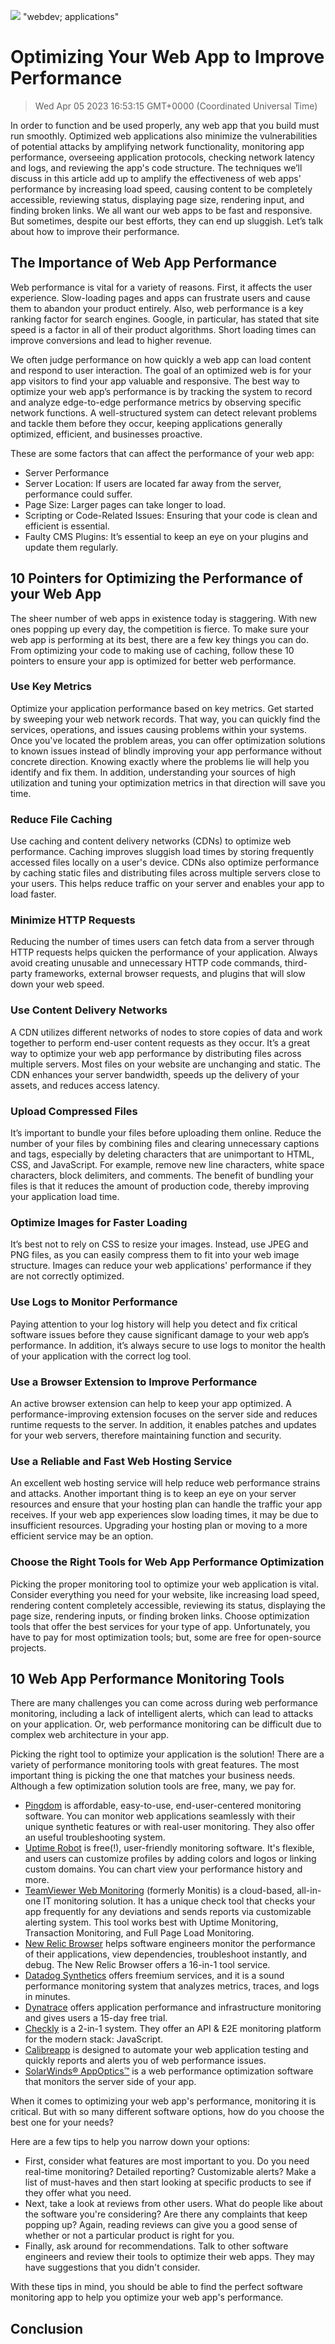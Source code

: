 ![](https://uploads-ssl.webflow.com/6143afec68f555387049efb3/63f3a05052d16a6a4c23f626_webappperformance_67adcfff9f45ddee3bf4819affffefc0_2000.jpeg)
"webdev; applications"
# Optimizing Your Web App to Improve Performance
> Wed Apr 05 2023 16:53:15 GMT+0000 (Coordinated Universal Time)

In order to function and be used properly, any web app that you build must run smoothly. Optimized web applications also minimize the vulnerabilities of potential attacks by amplifying network functionality, monitoring app performance, overseeing application protocols, checking network latency and logs, and reviewing the app's code structure. The techniques we’ll discuss in this article add up to amplify the effectiveness of web apps' performance by increasing load speed, causing content to be completely accessible, reviewing status, displaying page size, rendering input, and finding broken links.
We all want our web apps to be fast and responsive. But sometimes, despite our best efforts, they can end up sluggish. Let’s talk about how to improve their performance.

## The Importance of Web App Performance
Web performance is vital for a variety of reasons. First, it affects the user experience. Slow-loading pages and apps can frustrate users and cause them to abandon your product entirely. Also, web performance is a key ranking factor for search engines. Google, in particular, has stated that site speed is a factor in all of their product algorithms. Short loading times can improve conversions and lead to higher revenue.

We often judge performance on how quickly a web app can load content and respond to user interaction. The goal of an optimized web is for your app visitors to find your app valuable and responsive.
The best way to optimize your web app’s performance is by tracking the system to record and analyze edge-to-edge performance metrics by observing specific network functions. A well-structured system can detect relevant problems and tackle them before they occur, keeping applications generally optimized, efficient, and businesses proactive.

These are some factors that can affect the performance of your web app:
- Server Performance
- Server Location: If users are located far away from the server, performance could suffer.
- Page Size: Larger pages can take longer to load.
- Scripting or Code-Related Issues: Ensuring that your code is clean and efficient is essential.
- Faulty CMS Plugins: It’s essential to keep an eye on your plugins and update them regularly.

## 10 Pointers for Optimizing the Performance of your Web App
The sheer number of web apps in existence today is staggering. With new ones popping up every day, the competition is fierce. To make sure your web app is performing at its best, there are a few key things you can do. From optimizing your code to making use of caching, follow these 10 pointers to ensure your app is optimized for better web performance.

### Use Key Metrics
Optimize your application performance based on key metrics. Get started by sweeping your web network records. That way, you can quickly find the services, operations, and issues causing problems within your systems. Once you've located the problem areas, you can offer optimization solutions to known issues instead of blindly improving your app performance without concrete direction.
Knowing exactly where the problems lie will help you identify and fix them. In addition, understanding your sources of high utilization and tuning your optimization metrics in that direction will save you time.

### Reduce File Caching
Use caching and content delivery networks (CDNs) to optimize web performance. Caching improves sluggish load times by storing frequently accessed files locally on a user's device. CDNs also optimize performance by caching static files and distributing files across multiple servers close to your users. This helps reduce traffic on your server and enables your app to load faster.

### Minimize HTTP Requests
Reducing the number of times users can fetch data from a server through HTTP requests helps quicken the performance of your application. Always avoid creating unusable and unnecessary HTTP code commands, third-party frameworks, external browser requests, and plugins that will slow down your web speed.

### Use Content Delivery Networks
A CDN utilizes different networks of nodes to store copies of data and work together to perform end-user content requests as they occur. It’s a great way to optimize your web app performance by distributing files across multiple servers. Most files on your website are unchanging and static. The CDN enhances your server bandwidth, speeds up the delivery of your assets, and reduces access latency.

### Upload Compressed Files
It’s important to bundle your files before uploading them online. Reduce the number of your files by combining files and clearing unnecessary captions and tags, especially by deleting characters that are unimportant to HTML, CSS, and JavaScript. For example, remove new line characters, white space characters, block delimiters, and comments.
The benefit of bundling your files is that it reduces the amount of production code, thereby improving your application load time.

### Optimize Images for Faster Loading
It’s best not to rely on CSS to resize your images. Instead, use JPEG and PNG files, as you can easily compress them to fit into your web image structure. Images can reduce your web applications' performance if they are not correctly optimized.

### Use Logs to Monitor Performance
Paying attention to your log history will help you detect and fix critical software issues before they cause significant damage to your web app’s performance. In addition, it’s always secure to use logs to monitor the health of your application with the correct log tool.

### Use a Browser Extension to Improve Performance
An active browser extension can help to keep your app optimized. A performance-improving extension focuses on the server side and reduces runtime requests to the server. In addition, it enables patches and updates for your web servers, therefore maintaining function and security.

### Use a Reliable and Fast Web Hosting Service
An excellent web hosting service will help reduce web performance strains and attacks. Another important thing is to keep an eye on your server resources and ensure that your hosting plan can handle the traffic your app receives. If your web app experiences slow loading times, it may be due to insufficient resources. Upgrading your hosting plan or moving to a more efficient service may be an option.

### Choose the Right Tools for Web App Performance Optimization
Picking the proper monitoring tool to optimize your web application is vital. Consider everything you need for your website, like increasing load speed, rendering content completely accessible, reviewing its status, displaying the page size, rendering inputs, or finding broken links.
Choose optimization tools that offer the best services for your type of app. Unfortunately, you have to pay for most optimization tools; but, some are free for open-source projects.

## 10 Web App Performance Monitoring Tools
There are many challenges you can come across during web performance monitoring, including a lack of intelligent alerts, which can lead to attacks on your application. Or, web performance monitoring can be difficult due to complex web architecture in your app.

Picking the right tool to optimize your application is the solution! There are a variety of performance monitoring tools with great features. The most important thing is picking the one that matches your business needs. Although a few optimization solution tools are free, many, we pay for.
- <a href="https://www.pingdom.com/Infrastructure-and-Application-Performance-Monitoring/" target="_blank" rel="noopener noreferrer">Pingdom</a> is affordable, easy-to-use, end-user-centered monitoring software. You can monitor web applications seamlessly with their unique synthetic features or with real-user monitoring. They also offer an useful troubleshooting system.
- <a href="https://uptimerobot.com/website-monitoring/" target="_blank" rel="noopener noreferrer">Uptime Robot</a> is free(!), user-friendly monitoring software. It's flexible, and users can customize profiles by adding colors and logos or linking custom domains. You can chart view your performance history and more.
- <a href="https://www.teamviewer.com/en/remote-management/web-monitoring/" target="_blank" rel="noopener noreferrer">TeamViewer Web Monitoring</a> (formerly Monitis) is a cloud-based, all-in-one IT monitoring solution. It has a unique check tool that checks your app frequently for any deviations and sends reports via customizable alerting system. This tool works best with Uptime Monitoring, Transaction Monitoring, and Full Page Load Monitoring.
- <a href="https://docs.newrelic.com/docs/browser/browser-monitoring/getting-started/introduction-browser-monitoring/" target="_blank" rel="noopener noreferrer">New Relic Browser</a> helps software engineers monitor the performance of their applications, view dependencies, troubleshoot instantly, and debug. The New Relic Browser offers a 16-in-1 tool service.
- <a href="https://www.datadoghq.com/product/synthetic-monitoring/" target="_blank" rel="noopener noreferrer">Datadog Synthetics</a> offers freemium services, and it is a sound performance monitoring system that analyzes metrics, traces, and logs in minutes.
- <a href="https://www.dynatrace.com/" target="_blank" rel="noopener noreferrer">Dynatrace</a> offers application performance and infrastructure monitoring and gives users a 15-day free trial.
- <a href="https://www.checklyhq.com/product/api-monitoring/" target="_blank" rel="noopener noreferrer">Checkly</a> is a 2-in-1 system. They offer an API &amp; E2E monitoring platform for the modern stack: JavaScript.
- <a href="https://calibreapp.com/features/insights" target="_blank" rel="noopener noreferrer">Calibreapp</a> is designed to automate your web application testing and quickly reports and alerts you of web performance issues.
- <a href="https://www.solarwinds.com/appoptics" target="_blank" rel="noopener noreferrer">SolarWinds® AppOptics™</a> is a web performance optimization software that monitors the server side of your app.

When it comes to optimizing your web app's performance, monitoring it is critical. But with so many different software options, how do you choose the best one for your needs?

Here are a few tips to help you narrow down your options:
- First, consider what features are most important to you. Do you need real-time monitoring? Detailed reporting? Customizable alerts? Make a list of must-haves and then start looking at specific products to see if they offer what you need.
- Next, take a look at reviews from other users. What do people like about the software you're considering? Are there any complaints that keep popping up? Again, reading reviews can give you a good sense of whether or not a particular product is right for you.
- Finally, ask around for recommendations. Talk to other software engineers and review their tools to optimize their web apps. They may have suggestions that you didn't consider.

With these tips in mind, you should be able to find the perfect software monitoring app to help you optimize your web app's performance.

## Conclusion
